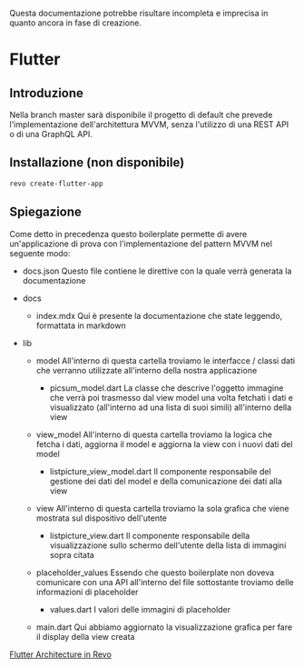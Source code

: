 <Warning>Questa documentazione potrebbe risultare incompleta e imprecisa in quanto ancora in fase di creazione.</Warning>


# Flutter

## Introduzione
Nella branch master sarà disponibile il progetto di default che prevede l'implementazione dell'architettura MVVM, senza l'utilizzo di una REST API o di una GraphQL API.

## Installazione (non disponibile)
```bash
revo create-flutter-app
```

## Spiegazione
Come detto in precedenza questo boilerplate permette di avere un'applicazione di prova con l'implementazione del pattern MVVM nel seguente modo:

- docs.json
Questo file contiene le direttive con la quale verrà generata la documentazione

- docs
    - index.mdx
    Qui è presente la documentazione che state leggendo, formattata in markdown

- lib
    - model
    All'interno di questa cartella troviamo le interfacce / classi dati che verranno utilizzate all'interno della nostra applicazione
        - picsum_model.dart
        La classe che descrive l'oggetto immagine che verrà poi trasmesso dal view model una volta fetchati i dati e visualizzato (all'interno ad una lista di suoi simili) all'interno della view

    - view_model
    All'interno di questa cartella troviamo la logica che fetcha i dati, aggiorna il model e aggiorna la view con i nuovi dati del model
        - listpicture_view_model.dart
        Il componente responsabile del gestione dei dati del model e della comunicazione dei dati alla view

    - view
    All'interno di questa cartella troviamo la sola grafica che viene mostrata sul dispositivo dell'utente
        - listpicture_view.dart
        Il componente responsabile della visualizzazione sullo schermo dell'utente della lista di immagini sopra citata

    - placeholder_values
    Essendo che questo boilerplate non doveva comunicare con una API all'interno del file sottostante troviamo delle informazioni di placeholder
        - values.dart
        I valori delle immagini di placeholder

    - main.dart
    Qui abbiamo aggiornato la visualizzazione grafica per fare il display della view creata

<Accordion title="Link utili">[Flutter Architecture in Revo](https://docs.google.com/document/d/1q3hzn1ps6vi_eF63sf2RB5w14BhVOM5t7I3164rSfjc/edit?usp=sharing)</Accordion>